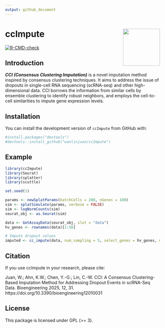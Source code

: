 ```yaml
---
output: github_document
---
```


# ccImpute <img src="man/figures/logo.png" align="right" width="120"/>

[![R-CMD-check](https://github.com/yourusername/ccImpute/actions/workflows/R-CMD-check.yaml/badge.svg)](https://github.com/yourusername/ccImpute/actions)

## Introduction

***CCI (Consensus Clustering Imputation)*** is a novel imputation method inspired by consensus clustering techniques. It aims to address the issue of dropouts in single-cell RNA sequencing (scRNA-seq) and other high-dimensional data. CCI borrows the information from similar cells by ensemble clustering to identify robust neighbors, and employs the cell-to-cell similarities to impute gene expression levels.

## Installation

You can install the development version of `ccImpute` from GitHub with:

```r
#install.packages("devtools")
#devtools::install_github("wanlinjuan/ccImpute")
```

## Example
```r
library(ccImpute)
library(Seurat)
library(splatter)
library(scuttle)

set.seed(1)

params <- newSplatParams(batchCells = 200, nGenes = 100)
sim <- splatSimulate(params, verbose = FALSE)
sim <- logNormCounts(sim)
seurat_obj <- as.Seurat(sim)

data <- GetAssayData(seurat_obj, slot = "data")
hv_genes <- rownames(data)[1:50]

# Impute dropout values
imputed <- cc_impute(data, num_sampling = 5, select_genes = hv_genes, num_clusters = 2)
```

## Citation
If you use ccImpute in your research, please cite:

Juan, W.; Ahn, K.W.; Chen, Y.-G.; Lin, C.-W. CCI: A Consensus Clustering-Based Imputation Method for Addressing Dropout Events in scRNA-Seq Data. Bioengineering 2025, 12, 31. https://doi.org/10.3390/bioengineering12010031

## License
This package is licensed under GPL (>= 3).
